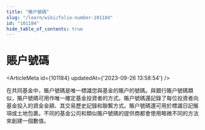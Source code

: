 ```yaml
---
title: "賬户號碼"
slug: "/learn/wiki/folio-number-101184"
id: "101184"
hide_table_of_contents: true
---
```



# 賬户號碼

<ArticleMeta id={101184} updatedAt={'2023-09-26 13:58:54'} />
<div className='border-solid border-b border-t-0 my-4 border-[var(--ifm-color-gray-300)]' />

在共同基金中，賬户號碼是唯一標識您與基金的賬户的號碼。與銀行賬户號碼類似，賬户號碼可用作唯一確定基金投資者的方式。賬户號碼還記錄了每位投資者向基金投入的資金金額、其交易歷史記錄和聯繫方式。賬户號碼還可用於標識日記賬項或土地包裹。不同的基金公司和類似賬户號碼的提供商都會使用略微不同的方法來創建一個數值。
